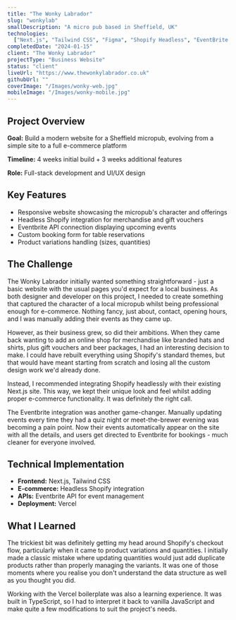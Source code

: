 ```yaml
---
title: "The Wonky Labrador"
slug: "wonkylab"
smallDescription: "A micro pub based in Sheffield, UK"
technologies:
  ["Next.js", "Tailwind CSS", "Figma", "Shopify Headless", "EventBrite API"]
completedDate: "2024-01-15"
client: "The Wonky Labrador"
projectType: "Business Website"
status: "client"
liveUrl: "https://www.thewonkylabrador.co.uk"
githubUrl: ""
coverImage: "/Images/wonky-web.jpg"
mobileImage: "/Images/wonky-mobile.jpg"
---
```


## Project Overview

**Goal:** Build a modern website for a Sheffield micropub, evolving from a simple site to a full e-commerce platform

**Timeline:** 4 weeks initial build + 3 weeks additional features

**Role:** Full-stack development and UI/UX design

## Key Features

- Responsive website showcasing the micropub's character and offerings
- Headless Shopify integration for merchandise and gift vouchers
- Eventbrite API connection displaying upcoming events
- Custom booking form for table reservations
- Product variations handling (sizes, quantities)

## The Challenge

The Wonky Labrador initially wanted something straightforward - just a basic website with the usual pages you'd expect for a local business. As both designer and developer on this project, I needed to create something that captured the character of a local micropub whilst being professional enough for e-commerce. Nothing fancy, just about, contact, opening hours, and I was manually adding their events as they came up.

However, as their business grew, so did their ambitions. When they came back wanting to add an online shop for merchandise like branded hats and shirts, plus gift vouchers and beer packages, I had an interesting decision to make. I could have rebuilt everything using Shopify's standard themes, but that would have meant starting from scratch and losing all the custom design work we'd already done.

Instead, I recommended integrating Shopify headlessly with their existing Next.js site. This way, we kept their unique look and feel whilst adding proper e-commerce functionality. It was definitely the right call.

The Eventbrite integration was another game-changer. Manually updating events every time they had a quiz night or meet-the-brewer evening was becoming a pain point. Now their events automatically appear on the site with all the details, and users get directed to Eventbrite for bookings - much cleaner for everyone involved.

## Technical Implementation

- **Frontend:** Next.js, Tailwind CSS
- **E-commerce:** Headless Shopify integration
- **APIs:** Eventbrite API for event management
- **Deployment:** Vercel

## What I Learned

The trickiest bit was definitely getting my head around Shopify's checkout flow, particularly when it came to product variations and quantities. I initially made a classic mistake where updating quantities would just add duplicate products rather than properly managing the variants. It was one of those moments where you realise you don't understand the data structure as well as you thought you did.

Working with the Vercel boilerplate was also a learning experience. It was built in TypeScript, so I had to interpret it back to vanilla JavaScript and make quite a few modifications to suit the project's needs.
